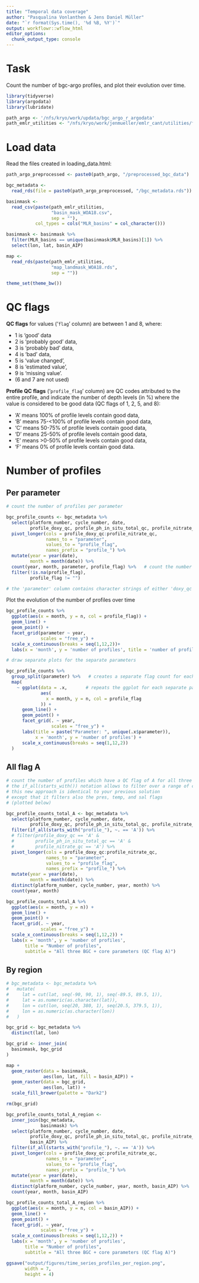 ```yaml
---
title: "Temporal data coverage"
author: "Pasqualina Vonlanthen & Jens Daniel Müller"
date: "`r format(Sys.time(), '%d %B, %Y')`"
output: workflowr::wflow_html
editor_options:
  chunk_output_type: console
---
```


# Task

Count the number of bgc-argo profiles, and plot their evolution over time.

```r

library(tidyverse)
library(argodata)
library(lubridate)

```

```r

path_argo <- '/nfs/kryo/work/updata/bgc_argo_r_argodata'
path_emlr_utilities <- "/nfs/kryo/work/jenmueller/emlr_cant/utilities/files/"

```

# Load data

Read the files created in loading_data.html:

```r

path_argo_preprocessed <- paste0(path_argo, "/preprocessed_bgc_data")

bgc_metadata <-
  read_rds(file = paste0(path_argo_preprocessed, "/bgc_metadata.rds"))

```

```r

basinmask <-
  read_csv(paste(path_emlr_utilities,
                 "basin_mask_WOA18.csv",
                 sep = ""),
           col_types = cols("MLR_basins" = col_character()))

basinmask <- basinmask %>% 
  filter(MLR_basins == unique(basinmask$MLR_basins)[1]) %>% 
  select(lon, lat, basin_AIP)

map <-
  read_rds(paste(path_emlr_utilities,
                 "map_landmask_WOA18.rds",
                 sep = ""))

```

```r
theme_set(theme_bw())
```


# QC flags

**QC flags** for values ('`flag`' column) are between 1 and 8, where:

-   1 is 'good' data
-   2 is 'probably good' data,
-   3 is 'probably bad' data,
-   4 is 'bad' data,
-   5 is 'value changed',
-   8 is 'estimated value',
-   9 is 'missing value'.
-   (6 and 7 are not used)

**Profile QC flags** ('`profile_flag`' column) are QC codes attributed to the entire profile, and indicate the number of depth levels (in %) where the value is considered to be good data (QC flags of 1, 2, 5, and 8):

-   'A' means 100% of profile levels contain good data,
-   'B' means 75-\<100% of profile levels contain good data,
-   'C' means 50-75% of profile levels contain good data,
-   'D' means 25-50% of profile levels contain good data,
-   'E' means \>0-50% of profile levels contain good data,
-   'F' means 0% of profile levels contain good data.

# Number of profiles

## Per parameter

```r
# count the number of profiles per parameter 

bgc_profile_counts <- bgc_metadata %>% 
  select(platform_number, cycle_number, date,
         profile_doxy_qc, profile_ph_in_situ_total_qc, profile_nitrate_qc) %>% 
  pivot_longer(cols = profile_doxy_qc:profile_nitrate_qc,
               names_to = "parameter",
               values_to = "profile_flag",
               names_prefix = "profile_") %>% 
  mutate(year = year(date),
         month = month(date)) %>% 
  count(year, month, parameter, profile_flag) %>%   # count the number of occurrences of unique flags for each parameter, in each month of each year 
  filter(!is.na(profile_flag),
         profile_flag != "")

# the 'parameter' column contains character strings of either 'doxy_qc', 'ph_in_situ_total_qc', or 'nitrate_qc', with the corresponding profile QC flag in the 'profile_flag' column

```

Plot the evolution of the number of profiles over time

```r

bgc_profile_counts %>% 
  ggplot(aes(x = month, y = n, col = profile_flag)) +
  geom_line() +
  geom_point() +
  facet_grid(parameter ~ year,
             scales = "free_y") +
  scale_x_continuous(breaks = seq(1,12,2))+
  labs(x = 'month', y = 'number of profiles', title = 'number of profiles per year')

```

```r
# draw separate plots for the separate parameters

bgc_profile_counts %>%
  group_split(parameter) %>%   # creates a separate flag count for each parameter 
  map(
    ~ ggplot(data = .x,       # repeats the ggplot for each separate parameter 
             aes(
               x = month, y = n, col = profile_flag
             )) +
      geom_line() +
      geom_point() +
      facet_grid(. ~ year,
                 scales = "free_y") +
      labs(title = paste("Parameter: ", unique(.x$parameter)), 
           x = 'month', y = 'number of profiles') +
      scale_x_continuous(breaks = seq(1,12,2))
  )


```

## All flag A

```r

# count the number of profiles which have a QC flag of A for all three BGC parameters
# the if_all(starts_with()) notation allows to filter over a range of columns simultanously
# this new approach is identical to your previous solution
# except that it filters also the pres, temp, and sal flags
# (plotted below)

bgc_profile_counts_total_A <- bgc_metadata %>% 
  select(platform_number, cycle_number, date,
         profile_doxy_qc, profile_ph_in_situ_total_qc, profile_nitrate_qc) %>% 
  filter(if_all(starts_with("profile_"), ~. == 'A')) %>% 
  # filter(profile_doxy_qc == 'A' &
  #        profile_ph_in_situ_total_qc == 'A' &
  #        profile_nitrate_qc == 'A') %>% 
  pivot_longer(cols = profile_doxy_qc:profile_nitrate_qc,
               names_to = "parameter",
               values_to = "profile_flag",
               names_prefix = "profile_") %>% 
  mutate(year = year(date),
         month = month(date)) %>% 
  distinct(platform_number, cycle_number, year, month) %>% 
  count(year, month)


```

```r

bgc_profile_counts_total_A %>% 
  ggplot(aes(x = month, y = n)) +
  geom_line() +
  geom_point() +
  facet_grid(. ~ year,
             scales = "free_y") +
  scale_x_continuous(breaks = seq(1,12,2)) +
  labs(x = 'month', y = 'number of profiles',
       title = "Number of profiles",
       subtitle = "All three BGC + core parameters (QC flag A)")

```

## By region

```r

# bgc_metadata <- bgc_metadata %>%
#   mutate(
#     lat = cut(lat, seq(-90, 90, 1), seq(-89.5, 89.5, 1)),
#     lat = as.numeric(as.character(lat)),
#     lon = cut(lon, seq(20, 380, 1), seq(20.5, 379.5, 1)),
#     lon = as.numeric(as.character(lon))
#   )

bgc_grid <- bgc_metadata %>%
  distinct(lat, lon)

bgc_grid <- inner_join(
  basinmask, bgc_grid
)

map +
  geom_raster(data = basinmask,
              aes(lon, lat, fill = basin_AIP)) +
  geom_raster(data = bgc_grid,
              aes(lon, lat)) +
  scale_fill_brewer(palette = "Dark2")

rm(bgc_grid)

```

```r

bgc_profile_counts_total_A_region <-
  inner_join(bgc_metadata,
             basinmask) %>% 
  select(platform_number, cycle_number, date,
         profile_doxy_qc, profile_ph_in_situ_total_qc, profile_nitrate_qc,
         basin_AIP) %>% 
  filter(if_all(starts_with("profile_"), ~. == 'A')) %>% 
  pivot_longer(cols = profile_doxy_qc:profile_nitrate_qc,
               names_to = "parameter",
               values_to = "profile_flag",
               names_prefix = "profile_") %>% 
  mutate(year = year(date),
         month = month(date)) %>% 
  distinct(platform_number, cycle_number, year, month, basin_AIP) %>% 
  count(year, month, basin_AIP)

```


```r

bgc_profile_counts_total_A_region %>% 
  ggplot(aes(x = month, y = n, col = basin_AIP)) +
  geom_line() +
  geom_point() +
  facet_grid(. ~ year,
             scales = "free_y") +
  scale_x_continuous(breaks = seq(1,12,2)) +
  labs(x = 'month', y = 'number of profiles',
       title = "Number of profiles",
       subtitle = "All three BGC + core parameters (QC flag A)")

ggsave("output/figures/time_series_profiles_per_region.png",
       width = 7,
       height = 4)


```
